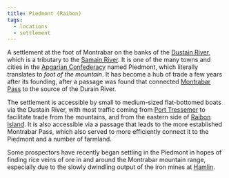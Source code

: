 ```yaml
---
title: Piedmont (Raibon)
tags:
  - locations
  - settlement
---
```


A settlement at the foot of Montrabar on the banks of the
[Dustain River](./dustain-river.mdx), which is a tributary to the
[Samain River](./samain-river.mdx). It is one of the many towns and cities in
the [Apgarian Confederacy](./apgar.mdx) named Piedmont, which literally
translates to *foot of the mountain*. It has become a hub of trade a few years
after its founding, after a passage was found that connected
[Montrabar Pass](./motrabar-pass.mdx) to the source of the Durain River.

The settlement is accessible by small to medium-sized flat-bottomed boats via
the Dustain River, with most traffic coming from
[Port Tressemer](./port-tressemer.mdx) to facilitate trade from the mountains,
and from the eastern side of [Raibon Island](./raibon-island.mdx). It is also
accessible via a passage that leads to the more established Montrabar Pass,
which also served to more efficiently connect it to the Piedmont and a number of
farmland.

Some prospectors have recently began settling in the Piedmont in hopes of
finding rice veins of ore in and around the Montrabar mountain range, especially
due to the slowly dwindling output of the iron mines at [Hamlin](./hamlin.mdx).
